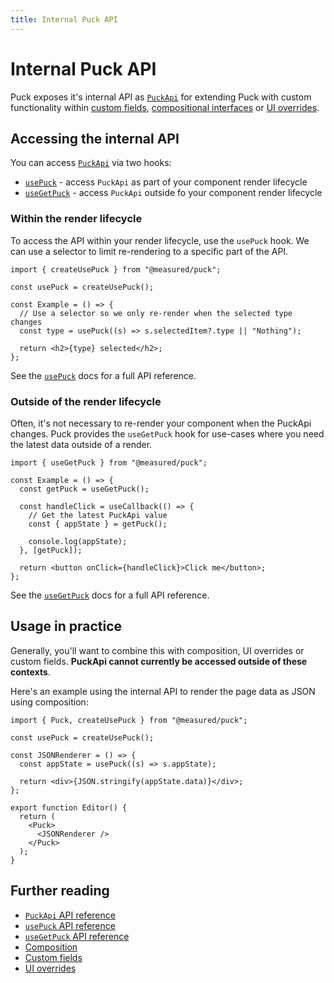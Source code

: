 ```yaml
---
title: Internal Puck API
---
```


# Internal Puck API

Puck exposes it's internal API as [`PuckApi`](/docs/api-reference/puck-api) for extending Puck with custom functionality within [custom fields](/docs/extending-puck/custom-fields), [compositional interfaces](/docs/extending-puck/composition) or [UI overrides](/docs/extending-puck/ui-overrides).

## Accessing the internal API

You can access [`PuckApi`](/docs/api-reference/puck-api) via two hooks:

- [`usePuck`](/docs/api-reference/functions/use-puck) - access `PuckApi` as part of your component render lifecycle
- [`useGetPuck`](/docs/api-reference/functions/use-get-puck) - access `PuckApi` outside fo your component render lifecycle

### Within the render lifecycle

To access the API within your render lifecycle, use the `usePuck` hook. We can use a selector to limit re-rendering to a specific part of the API.

```tsx copy
import { createUsePuck } from "@measured/puck";

const usePuck = createUsePuck();

const Example = () => {
  // Use a selector so we only re-render when the selected type changes
  const type = usePuck((s) => s.selectedItem?.type || "Nothing");

  return <h2>{type} selected</h2>;
};
```

See the [`usePuck`](/docs/api-reference/functions/use-puck) docs for a full API reference.

### Outside of the render lifecycle

Often, it's not necessary to re-render your component when the PuckApi changes. Puck provides the `useGetPuck` hook for use-cases where you need the latest data outside of a render.

```tsx copy
import { useGetPuck } from "@measured/puck";

const Example = () => {
  const getPuck = useGetPuck();

  const handleClick = useCallback(() => {
    // Get the latest PuckApi value
    const { appState } = getPuck();

    console.log(appState);
  }, [getPuck]);

  return <button onClick={handleClick}>Click me</button>;
};
```

See the [`useGetPuck`](/docs/api-reference/functions/use-get-puck) docs for a full API reference.

## Usage in practice

Generally, you'll want to combine this with composition, UI overrides or custom fields. **PuckApi cannot currently be accessed outside of these contexts**.

Here's an example using the internal API to render the page data as JSON using composition:

```tsx
import { Puck, createUsePuck } from "@measured/puck";

const usePuck = createUsePuck();

const JSONRenderer = () => {
  const appState = usePuck((s) => s.appState);

  return <div>{JSON.stringify(appState.data)}</div>;
};

export function Editor() {
  return (
    <Puck>
      <JSONRenderer />
    </Puck>
  );
}
```

## Further reading

- [`PuckApi` API reference](/docs/api-reference/puck-api)
- [`usePuck` API reference](/docs/api-reference/functions/use-puck)
- [`useGetPuck` API reference](/docs/api-reference/functions/use-get-puck)
- [Composition](/docs/extending-puck/composition)
- [Custom fields](/docs/extending-puck/custom-fields)
- [UI overrides](/docs/extending-puck/ui-overrides)

